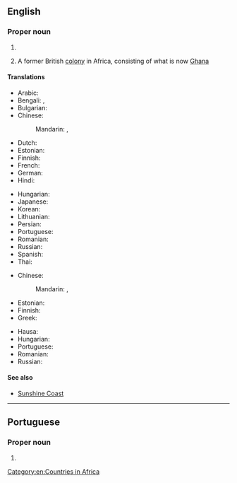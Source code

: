 ==English==
{{wikipedia|Gold Coast (disambiguation)}}

===Proper noun===
{{en-proper noun|head=[[gold|Gold]] [[coast|Coast]]}}

# {{senseid|en|Q140075}}{{place|en|city|in southeastern|s/Queensland|c/Australia}}
# {{senseid|en|Q503623}}{{lb|en|historical}} A former British [[colony]] in Africa, consisting of what is now [[Ghana]]

====Translations====
{{trans-top|id=Q140075|in Australia}}
* Arabic: {{t|ar|غُولْد كُوسْت|m|tr=ḡuld kūst}}
* Bengali: {{t|bn|গোল্ড কোস্ট}}, {{t|bn|স্বর্ণ সৈকত}}
* Bulgarian: {{t|bg|Гоулд Коуст|m}}
* Chinese:
*: Mandarin: {{t+|cmn|黃金海岸|sc=Hani}}, {{t+|cmn|黄金海岸|tr=Huángjīn Hǎi'àn|sc=Hani}}
* Dutch: {{t|nl|Gold Coast}}
* Estonian: {{t+|et|Gold Coast}}
* Finnish: {{t|fi|Gold Coast}}
* French: {{t+|fr|Gold Coast|f}}
* German: {{t|de|Gold Coast|n}}
* Hindi: {{t|hi|गोल्ड कोस्ट}}
{{trans-mid}}
* Hungarian: {{t|hu|Gold Coast}}
* Japanese: {{t|ja|ゴールドコースト|tr=Gōrudokōsuto}}
* Korean: {{t|ko|^골드코스트}}
* Lithuanian: {{t|lt|Gold Kostas}}
* Persian: {{t|fa|گلد کست}}
* Portuguese: {{t|pt|Gold Coast}}
* Romanian: {{t+|ro|Gold Coast}}
* Russian: {{t+|ru|Голд-Ко́ст|m}}
* Spanish: {{t|es|Costa del Oro|f}}
* Thai: {{t|th|โกลด์โคสต์|tr=gohnkôht}}
{{trans-bottom}}

{{trans-top|id=Q503623|in Africa}}
* Chinese:
*: Mandarin: {{t+|cmn|黃金海岸|sc=Hani}}, {{t+|cmn|黄金海岸|tr=Huángjīn Hǎi'àn|sc=Hani}}
* Estonian: {{t|et|Kullarannik}}
* Finnish: {{t|fi|Kultarannikko}}
* Greek: {{t|el|Χρυσή Ακτή|f}}
{{trans-mid}}
* Hausa: {{t|ha|Gwalkwas}}
* Hungarian: {{t|hu|Aranypart}}
* Portuguese: {{t-needed|pt}}
* Romanian: {{t|ro|Coasta de Aur|f}}
* Russian: {{t|ru|Золото́й Бе́рег|m}}
{{trans-bottom}}

====See also====
* [[Sunshine Coast]]

[[Category:en:Countries in Africa]]

----

==Portuguese==

===Proper noun===
{{pt-proper noun|m|g2=f}}

# {{place|pt|city|s/Queensland|c/Australia|t1=Gold Coast}}
